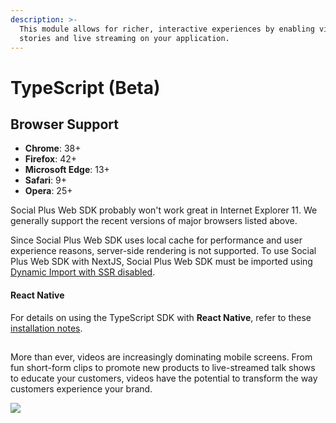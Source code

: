 ```yaml
---
description: >-
  This module allows for richer, interactive experiences by enabling video
  stories and live streaming on your application.
---
```


# TypeScript (Beta)

## Browser Support

* **Chrome**: 38+
* **Firefox**: 42+
* **Microsoft Edge**: 13+
* **Safari**: 9+
* **Opera**: 25+

Social Plus Web SDK probably won't work great in Internet Explorer 11. We generally support the recent versions of major browsers listed above.


Since Social Plus Web SDK uses local cache for performance and user experience reasons, server-side rendering is not supported. To use Social Plus Web SDK with NextJS, Social Plus Web SDK must be imported using [Dynamic Import with SSR disabled](https://nextjs.org/docs/advanced-features/dynamic-import#with-no-ssr).

#### React Native

For details on using the TypeScript SDK with **React Native**, refer to these [installation notes](../../../getting-started/installation-and-authentication/install-ts-reactnative-sdk.md#react-native-framework).

##

More than ever, videos are increasingly dominating mobile screens. From fun short-form clips to promote new products to live-streamed talk shows to educate your customers, videos have the potential to transform the way customers experience your brand.

![](<../../../.gitbook/assets/video (1) (1).png>)
